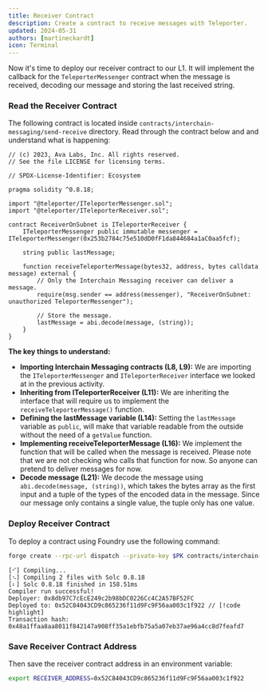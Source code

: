 ```yaml
---
title: Receiver Contract
description: Create a contract to receive messages with Teleporter.
updated: 2024-05-31
authors: [martineckardt]
icon: Terminal
---
```


Now it's time to deploy our receiver contract to our L1. It will implement the callback for the `TeleporterMessenger` contract when the message is received, decoding our message and storing the last received string. 

<Steps>
<Step>

### Read the Receiver Contract

The following contract is located inside `contracts/interchain-messaging/send-receive` directory. Read through the contract below and and understand what is happening:

```solidity title="contracts/interchain-messaging/send-receive/receiverOnSubnet.sol"
// (c) 2023, Ava Labs, Inc. All rights reserved.
// See the file LICENSE for licensing terms.

// SPDX-License-Identifier: Ecosystem

pragma solidity ^0.8.18;

import "@teleporter/ITeleporterMessenger.sol";
import "@teleporter/ITeleporterReceiver.sol";

contract ReceiverOnSubnet is ITeleporterReceiver {
    ITeleporterMessenger public immutable messenger = ITeleporterMessenger(0x253b2784c75e510dD0fF1da844684a1aC0aa5fcf);

    string public lastMessage;

    function receiveTeleporterMessage(bytes32, address, bytes calldata message) external {
        // Only the Interchain Messaging receiver can deliver a message.
        require(msg.sender == address(messenger), "ReceiverOnSubnet: unauthorized TeleporterMessenger");

        // Store the message.
        lastMessage = abi.decode(message, (string));
    }
}
```

**The key things to understand:**
- **Importing Interchain Messaging contracts (L8, L9):** We are importing the `ITeleporterMessenger` and `ITeleporterReceiver` interface we looked at in the previous activity.
- **Inheriting from ITeleporterReceiver (L11):** We are inheriting the interface that will require us to implement the `receiveTeleporterMessage()` function.
- **Defining the lastMessage variable (L14):** Setting the `lastMessage` variable as `public`, will make that variable readable from the outside without the need of a `getValue` function.
- **Implementing receiveTeleporterMessage (L16):** We implement the function that will be called when the message is received. Please note that we are not checking who calls that function for now. So anyone can pretend to deliver messages for now.
- **Decode message (L21):** We decode the message using `abi.decode(message, (string))`, which takes the bytes array as the first input and a tuple of the types of the encoded data in the message. Since our message only contains a single value, the tuple only has one value.

</Step>
<Step>

### Deploy Receiver Contract

To deploy a contract using Foundry use the following command:

```bash
forge create --rpc-url dispatch --private-key $PK contracts/interchain-messaging/send-receive/receiverOnSubnet.sol:ReceiverOnSubnet --broadcast
```
```
[⠊] Compiling...
[⠢] Compiling 2 files with Solc 0.8.18
[⠆] Solc 0.8.18 finished in 158.51ms
Compiler run successful!
Deployer: 0x8db97C7cEcE249c2b98bDC0226Cc4C2A57BF52FC
Deployed to: 0x52C84043CD9c865236f11d9Fc9F56aa003c1f922 // [!code highlight]
Transaction hash: 0x48a1ffaa8aa8011f842147a908ff35a1ebfb75a5a07eb37ae96a4cc8d7feafd7
```

<Step>
</Step>

### Save Receiver Contract Address

Then save the receiver contract address in an environment variable:

```bash
export RECEIVER_ADDRESS=0x52C84043CD9c865236f11d9Fc9F56aa003c1f922
```

</Step>
</Steps>